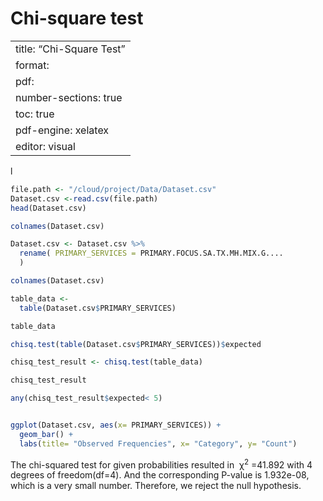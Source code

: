 # Chi-square test

---
title: "Chi-Square Test"
format: 
  pdf: 
   number-sections: true
   toc: true
   pdf-engine: xelatex
editor: visual
---

l

```r
file.path <- "/cloud/project/Data/Dataset.csv"
Dataset.csv <-read.csv(file.path)
head(Dataset.csv)
```

```r
colnames(Dataset.csv)
```

```r
Dataset.csv <- Dataset.csv %>% 
  rename( PRIMARY_SERVICES = PRIMARY.FOCUS.SA.TX.MH.MIX.G....
  )
```

```r
colnames(Dataset.csv)
```

```r
table_data <-
  table(Dataset.csv$PRIMARY_SERVICES) 

table_data
```

```r
chisq.test(table(Dataset.csv$PRIMARY_SERVICES))$expected
```

```r
chisq_test_result <- chisq.test(table_data)
```

```r
chisq_test_result

```

```r
any(chisq_test_result$expected< 5)
```

```         
```

```r
ggplot(Dataset.csv, aes(x= PRIMARY_SERVICES)) + 
  geom_bar() +
  labs(title= "Observed Frequencies", x= "Category", y= "Count")
```

The chi-squared test for given probabilities resulted in  χ^2^ =41.892 with 4 degrees of freedom(df=4). And the corresponding P-value is 1.932e-08, which is a very small number. Therefore, we reject the null hypothesis.
